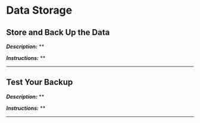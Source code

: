 # Data Storage

## Store and Back Up the Data {#storage}

***Description:*** **

***Instructions:*** **

---


## Test Your Backup {#backup}

***Description:*** **

***Instructions:*** **

---
